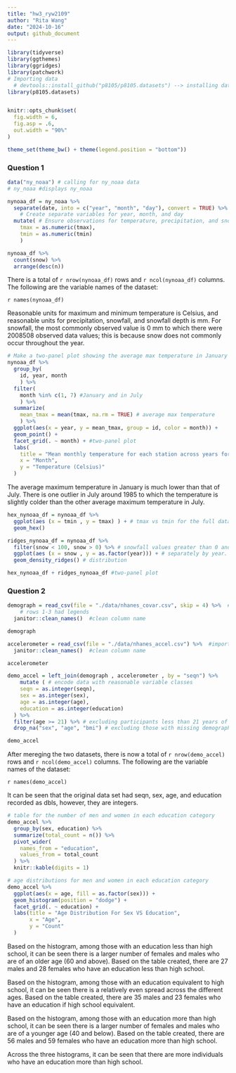 ```yaml
---
title: "hw3_ryw2109"
author: "Rita Wang"
date: "2024-10-16"
output: github_document
---
```


```r
library(tidyverse)
library(ggthemes)
library(ggridges)
library(patchwork)
# Importing data
  # devtools::install_github("p8105/p8105.datasets") --> installing dataset for P8105
library(p8105.datasets)


knitr::opts_chunk$set(
  fig.width = 6,
  fig.asp = .6,
  out.width = "90%"
)

theme_set(theme_bw() + theme(legend.position = "bottom"))
```

### Question 1
```r
data("ny_noaa") # calling for ny_noaa data
# ny_noaa #displays ny_noaa

nynoaa_df = ny_noaa %>% 
  separate(date, into = c("year", "month", "day"), convert = TRUE) %>% 
    # Create separate variables for year, month, and day
  mutate( # Ensure observations for temperature, precipitation, and snowfall are given in reasonable units
    tmax = as.numeric(tmax),
    tmin = as.numeric(tmin)
    )

nynoaa_df %>% 
  count(snow) %>%
  arrange(desc(n))
```
There is a total of `r nrow(nynoaa_df)` rows and `r ncol(nynoaa_df)` columns. The following are the variable names of the dataset:

`r names(nynoaa_df)`

Reasonable units for maximum and minimum temperature is Celsius, and reasonable units for precipitation, snowfall, and snowfall depth is mm. For snowfall, the most commonly observed value is 0 mm to which there were 2008508 observed data values; this is because snow does not commonly occur throughout the year.

```r
# Make a two-panel plot showing the average max temperature in January and in July in each station across years
nynoaa_df %>% 
  group_by(
    id, year, month
    ) %>% 
  filter(
    month %in% c(1, 7) #January and in July
    ) %>% 
  summarize(
    mean_tmax = mean(tmax, na.rm = TRUE) # average max temperature
    ) %>% 
  ggplot(aes(x = year, y = mean_tmax, group = id, color = month)) + 
  geom_point() + 
  facet_grid(. ~ month) + #two-panel plot 
  labs(
    title = "Mean monthly temperature for each station across years for January and July",
    x = "Month",
    y = "Temperature (Celsius)"
  )
```

The average maximum temperature in January is much lower than that of July. There is one outlier in July around 1985 to which the temperature is slightly colder than the other average maximum temperature in July.

```r
hex_nynoaa_df = nynoaa_df %>% 
  ggplot(aes (x = tmin , y = tmax) ) + # tmax vs tmin for the full dataset
  geom_hex()

ridges_nynoaa_df = nynoaa_df %>% 
  filter(snow < 100, snow > 0) %>% # snowfall values greater than 0 and less than 100
  ggplot(aes (x = snow , y = as.factor(year))) + # separately by year.
  geom_density_ridges() # distribution

hex_nynoaa_df + ridges_nynoaa_df #two-panel plot
```

### Question 2
```r
demograph = read_csv(file = "./data/nhanes_covar.csv", skip = 4) %>%  #import data
    # rows 1-3 had legends
  janitor::clean_names()  #clean column name

demograph

accelerometer = read_csv(file = "./data/nhanes_accel.csv") %>%  #import data
  janitor::clean_names()  #clean column name

accelerometer

demo_accel = left_join(demograph , accelerometer , by = "seqn") %>% 
    mutate ( # encode data with reasonable variable classes
    seqn = as.integer(seqn),
    sex = as.integer(sex),
    age = as.integer(age),
    education = as.integer(education)
  ) %>%
  filter(age >= 21) %>% # excluding participants less than 21 years of age
  drop_na("sex", "age", "bmi") # excluding those with missing demographic data

demo_accel

```

After mereging the two datasets, there is now a total of `r nrow(demo_accel)` rows and `r ncol(demo_accel)` columns. The following are the variable names of the dataset:

`r names(demo_accel)`

It can be seen that the original data set had seqn, sex, age, and education recorded as dbls, however, they are integers.

```r
# table for the number of men and women in each education category
demo_accel %>% 
  group_by(sex, education) %>% 
  summarize(total_count = n()) %>% 
  pivot_wider(
    names_from = "education",
    values_from = total_count
  ) %>% 
  knitr::kable(digits = 1)

# age distributions for men and women in each education category
demo_accel %>%
  ggplot(aes(x = age, fill = as.factor(sex))) +
  geom_histogram(position = "dodge") +
  facet_grid(. ~ education) +
  labs(title = "Age Distribution For Sex VS Education",
       x = "Age",
       y = "Count"
  )

```

Based on the histogram, among those with an education less than high school, it can be seen there is a larger number of females and males who are of an older age (60 and above). Based on the table created, there are 27 males and 28 females who have an education less than high school. 

Based on the histogram, among those with an education equivalent to high school, it can be seen there is a relatively even spread across the different ages. Based on the table created, there are 35 males and 23 females who have an education if high school equivalent. 

Based on the histogram, among those with an education more than high school, it can be seen there is a larger number of females and males who are of a younger age (40 and below). Based on the table created, there are 56 males and 59 females who have an education more than high school.

Across the three histograms, it can be seen that there are more individuals who have an education more than high school.

```r

```

